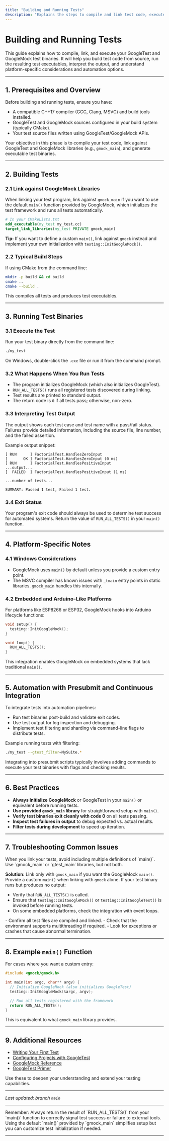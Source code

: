 ```yaml
---
title: "Building and Running Tests"
description: "Explains the steps to compile and link test code, execute test binaries, and interpret output. Includes coverage of platform-specific commands, automation with presubmit scripts, and advice on main entry points."
---
```


# Building and Running Tests

This guide explains how to compile, link, and execute your GoogleTest and GoogleMock test binaries. It will help you build test code from source, run the resulting test executables, interpret the output, and understand platform-specific considerations and automation options.

---

## 1. Prerequisites and Overview

Before building and running tests, ensure you have:

- A compatible C++17 compiler (GCC, Clang, MSVC) and build tools installed.
- GoogleTest and GoogleMock sources configured in your build system (typically CMake).
- Your test source files written using GoogleTest/GoogleMock APIs.

Your objective in this phase is to compile your test code, link against GoogleTest and GoogleMock libraries (e.g., `gmock_main`), and generate executable test binaries.

---

## 2. Building Tests

### 2.1 Link against GoogleMock Libraries

When linking your test program, link against `gmock_main` if you want to use the default `main()` function provided by GoogleMock, which initializes the test framework and runs all tests automatically.

```cmake
# In your CMakeLists.txt
add_executable(my_test my_test.cc)
target_link_libraries(my_test PRIVATE gmock_main)
```

**Tip:** If you want to define a custom `main()`, link against `gmock` instead and implement your own initialization with `testing::InitGoogleMock()`.

### 2.2 Typical Build Steps

If using CMake from the command line:

```bash
mkdir -p build && cd build
cmake ..
cmake --build .
```

This compiles all tests and produces test executables.

---

## 3. Running Test Binaries

### 3.1 Execute the Test

Run your test binary directly from the command line:

```bash
./my_test
```

On Windows, double-click the `.exe` file or run it from the command prompt.

### 3.2 What Happens When You Run Tests

- The program initializes GoogleMock (which also initializes GoogleTest).
- `RUN_ALL_TESTS()` runs all registered tests discovered during linking.
- Test results are printed to standard output.
- The return code is `0` if all tests pass; otherwise, non-zero.

### 3.3 Interpreting Test Output

The output shows each test case and test name with a pass/fail status. Failures provide detailed information, including the source file, line number, and the failed assertion.

Example output snippet:

```
[ RUN      ] FactorialTest.HandlesZeroInput
[       OK ] FactorialTest.HandlesZeroInput (0 ms)
[ RUN      ] FactorialTest.HandlesPositiveInput
...output...
[  FAILED  ] FactorialTest.HandlesPositiveInput (1 ms)

...number of tests...

SUMMARY: Passed 1 test, Failed 1 test.
```

### 3.4 Exit Status

Your program's exit code should always be used to determine test success for automated systems. Return the value of `RUN_ALL_TESTS()` in your `main()` function.

---

## 4. Platform-Specific Notes

### 4.1 Windows Considerations

- GoogleMock uses `main()` by default unless you provide a custom entry point.
- The MSVC compiler has known issues with `_tmain` entry points in static libraries. `gmock_main` handles this internally.

### 4.2 Embedded and Arduino-Like Platforms

For platforms like ESP8266 or ESP32, GoogleMock hooks into Arduino lifecycle functions:

```cpp
void setup() {
  testing::InitGoogleMock();
}

void loop() {
  RUN_ALL_TESTS();
}
```

This integration enables GoogleMock on embedded systems that lack traditional `main()`.

---

## 5. Automation with Presubmit and Continuous Integration

To integrate tests into automation pipelines:

- Run test binaries post-build and validate exit codes.
- Use test output for log inspection and debugging.
- Implement test filtering and sharding via command-line flags to distribute tests.

Example running tests with filtering:

```bash
./my_test --gtest_filter=MySuite.*
```

Integrating into presubmit scripts typically involves adding commands to execute your test binaries with flags and checking results.

---

## 6. Best Practices

- **Always initialize GoogleMock** or GoogleTest in your `main()` or equivalent before running tests.
- **Use provided `gmock_main` library** for straightforward setup with `main()`.
- **Verify test binaries exit cleanly with code 0** on all tests passing.
- **Inspect test failures in output** to debug expected vs. actual results.
- **Filter tests during development** to speed up iteration.

---

## 7. Troubleshooting Common Issues

<AccordionGroup title="Common Problems and Solutions">
<Accordion title="Linker Errors with Multiple 'main' Definitions">
When you link your tests, avoid including multiple definitions of `main()`. Use `gmock_main` or `gtest_main` libraries, but not both.

**Solution:** Link only with `gmock_main` if you want the GoogleMock `main()`. Provide a custom `main()` when linking with `gmock` alone.
</Accordion>
<Accordion title="Test Binaries Run but No Output Is Visible">
If your test binary runs but produces no output:

- Verify that `RUN_ALL_TESTS()` is called.
- Ensure that `testing::InitGoogleMock()` or `testing::InitGoogleTest()` is invoked before running tests.
- On some embedded platforms, check the integration with event loops.
</Accordion>
<Accordion title="Tests Fail to Run or Return Unexpected Exit Code">
- Confirm all test files are compiled and linked.
- Check that the environment supports multithreading if required.
- Look for exceptions or crashes that cause abnormal termination.
</Accordion>
</AccordionGroup>

---

## 8. Example `main()` Function

For cases where you want a custom entry:

```cpp
#include <gmock/gmock.h>

int main(int argc, char** argv) {
  // Initialize GoogleMock (also initializes GoogleTest)
  testing::InitGoogleMock(&argc, argv);

  // Run all tests registered with the framework
  return RUN_ALL_TESTS();
}
```

This is equivalent to what `gmock_main` library provides.

---

## 9. Additional Resources

- [Writing Your First Test](https://google.github.io/googletest/quickstart.html)
- [Configuring Projects with GoogleTest](https://google.github.io/googletest/faq.html#how-do-i-use-googletest-in-my-own-project)
- [GoogleMock Reference](https://google.github.io/googletest/gmock_for_dummies.html)
- [GoogleTest Primer](../getting-started/first-test-run-validation/writing-your-first-test.md)

Use these to deepen your understanding and extend your testing capabilities.

---

_Last updated: branch `main`_

---

<Check>
Remember: Always return the result of `RUN_ALL_TESTS()` from your `main()` function to correctly signal test success or failure to external tools.
</Check>

<Note>
Using the default `main()` provided by `gmock_main` simplifies setup but you can customize test initialization if needed.
</Note>

---